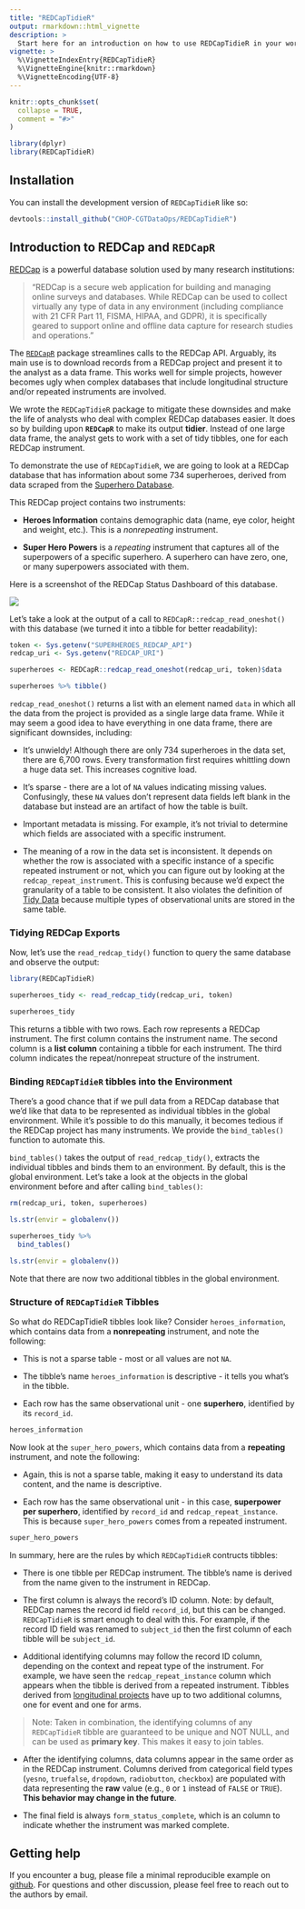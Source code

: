 ```yaml
---
title: "REDCapTidieR"
output: rmarkdown::html_vignette
description: >
  Start here for an introduction on how to use REDCapTidieR in your workflows.
vignette: >
  %\VignetteIndexEntry{REDCapTidieR}
  %\VignetteEngine{knitr::rmarkdown}
  %\VignetteEncoding{UTF-8}
---
```


```r
knitr::opts_chunk$set(
  collapse = TRUE,
  comment = "#>"
)

library(dplyr)
library(REDCapTidieR)
```

## Installation

You can install the development version of `REDCapTidieR` like so:

```r
devtools::install_github("CHOP-CGTDataOps/REDCapTidieR")
```

## Introduction to REDCap and `REDCapR`

[REDCap](https://www.project-redcap.org/) is a powerful database solution used by many research institutions:

> "REDCap is a secure web application for building and managing online surveys and databases. While REDCap can be used to collect virtually any type of data in any environment (including compliance with 21 CFR Part 11, FISMA, HIPAA, and GDPR), it is specifically geared to support online and offline data capture for research studies and operations."

The [`REDCapR`](https://ouhscbbmc.github.io/REDCapR/) package streamlines calls to the REDCap API. Arguably, its main use is to download records from a REDCap project and present it to the analyst as a data frame. This works well for simple projects, however becomes ugly when complex databases that include longitudinal structure and/or repeated instruments are involved.

We wrote the `REDCapTidieR` package to mitigate these downsides and make the life of analysts who deal with complex REDCap databases easier. It does so by building upon **`REDCapR`** to make its output **tidier**. Instead of one large data frame, the analyst gets to work with a set of tidy tibbles, one for each REDCap instrument.

To demonstrate the use of `REDCapTidieR`, we are going to look at a REDCap database that has information about some 734 superheroes, derived from data scraped from the [Superhero Database](https://www.superherodb.com/).

This REDCap project contains two instruments:

-   **Heroes Information** contains demographic data (name, eye color, height and weight, etc.). This is a *nonrepeating* instrument.

-   **Super Hero Powers** is a *repeating* instrument that captures all of the superpowers of a specific superhero. A superhero can have zero, one, or many superpowers associated with them.

Here is a screenshot of the REDCap Status Dashboard of this database.

![](record_status_dash.png)

Let's take a look at the output of a call to `REDCapR::redcap_read_oneshot()` with this database (we turned it into a tibble for better readability):

```r
token <- Sys.getenv("SUPERHEROES_REDCAP_API")
redcap_uri <- Sys.getenv("REDCAP_URI")
```

```r
superheroes <- REDCapR::redcap_read_oneshot(redcap_uri, token)$data

superheroes %>% tibble()
```

`redcap_read_oneshot()` returns a list with an element named `data` in which all the data from the project is provided as a single large data frame. While it may seem a good idea to have everything in one data frame, there are significant downsides, including:

-   It's unwieldy! Although there are only 734 superheroes in the data set, there are 6,700 rows. Every transformation first requires whittling down a huge data set. This increases cognitive load.

-   It's sparse - there are a lot of `NA` values indicating missing values. Confusingly, these `NA` values don't represent data fields left blank in the database but instead are an artifact of how the table is built.

-   Important metadata is missing. For example, it's not trivial to determine which fields are associated with a specific instrument.

-   The meaning of a row in the data set is inconsistent. It depends on whether the row is associated with a specific instance of a specific repeated instrument or not, which you can figure out by looking at the `redcap_repeat_instrument`. This is confusing because we'd expect the granularity of a table to be consistent. It also violates the definition of [Tidy Data](https://cran.r-project.org/web/packages/tidyr/vignettes/tidy-data.html) because multiple types of observational units are stored in the same table.

### Tidying REDCap Exports

Now, let's use the `read_redcap_tidy()` function to query the same database and observe the output:

```r
library(REDCapTidieR)
```

```r
superheroes_tidy <- read_redcap_tidy(redcap_uri, token)

superheroes_tidy
```

This returns a tibble with two rows. Each row represents a REDCap instrument. The first column contains the instrument name. The second column is a **list column** containing a tibble for each instrument. The third column indicates the repeat/nonrepeat structure of the instrument.

### Binding `REDCapTidieR` tibbles into the Environment

There's a good chance that if we pull data from a REDCap database that we'd like that data to be represented as individual tibbles in the global environment. While it's possible to do this manually, it becomes tedious if the REDCap project has many instruments. We provide the `bind_tables()` function to automate this.

`bind_tables()` takes the output of `read_redcap_tidy()`, extracts the individual tibbles and binds them to an environment. By default, this is the global environment. Let's take a look at the objects in the global environment before and after calling `bind_tables()`:

```r
rm(redcap_uri, token, superheroes)
```

```r
ls.str(envir = globalenv())
```

```r
superheroes_tidy %>%
  bind_tables()

ls.str(envir = globalenv())
```

Note that there are now two additional tibbles in the global environment.

### Structure of `REDCapTidieR` Tibbles

So what do REDCapTidieR tibbles look like? Consider `heroes_information`, which contains data from a **nonrepeating** instrument, and note the following:

-   This is not a sparse table - most or all values are not `NA`.

-   The tibble's name `heroes_information` is descriptive - it tells you what's in the tibble.

-   Each row has the same observational unit - one **superhero**, identified by its `record_id`.

```r
heroes_information
```

Now look at the `super_hero_powers`, which contains data from a **repeating** instrument, and note the following:

-   Again, this is not a sparse table, making it easy to understand its data content, and the name is descriptive.

-   Each row has the same observational unit - in this case, **superpower per superhero**, identified by `record_id` and `redcap_repeat_instance`. This is because `super_hero_powers` comes from a repeated instrument.

```r
super_hero_powers
```

In summary, here are the rules by which `REDCapTidieR` contructs tibbles:

-   There is one tibble per REDCap instrument. The tibble's name is derived from the name given to the instrument in REDCap.

-   The first column is always the record's ID column. Note: by default, REDCap names the record id field `record_id`, but this can be changed. `REDCapTidieR` is smart enough to deal with this. For example, if the record ID field was renamed to `subject_id` then the first column of each tibble will be `subject_id`.

-   Additional identifying columns may follow the record ID column, depending on the context and repeat type of the instrument. For example, we have seen the `redcap_repeat_instance` column which appears when the tibble is derived from a repeated instrument. Tibbles derived from [longitudinal projects](longitudinal_redcap.html) have up to two additional columns, one for event and one for arms.

> Note: Taken in combination, the identifying columns of any `REDCapTidieR` tibble are guaranteed to be unique and NOT NULL, and can be used as **primary key**. This makes it easy to join tables.

-   After the identifying columns, data columns appear in the same order as in the REDCap instrument. Columns derived from categorical field types (`yesno`, `truefalse`, `dropdown`, `radiobutton`, `checkbox`) are populated with data representing the **raw** value (e.g., `0` or `1` instead of `FALSE` or `TRUE`). **This behavior may change in the future**.

-   The final field is always `form_status_complete`, which is an column to indicate whether the instrument was marked complete.

## Getting help

If you encounter a bug, please file a minimal reproducible example on [github](https://github.com/CHOP-CGTDataOps/REDCapTidieR/issues). For questions and other discussion, please feel free to reach out to the authors by email.
